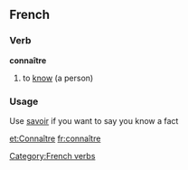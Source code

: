 ==French==
===Verb===
'''connaître'''

# to [[know]] (a person)

===Usage===
Use [[savoir]] if you want to say you know a fact

[[et:Connaître]]
[[fr:connaître]]
[[Category:French verbs]]